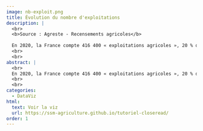 ```yaml
---
image: nb-exploit.png
title: Évolution du nombre d'exploitations
description: |
  <br>
  <b>Source : Agreste - Recensements agricoles</b>
  
  En 2020, la France compte 416 400 « exploitations agricoles », 20 % de moins qu'il y a 10 ans, selon les résultats du dernier recensement agricole.
  <br>
  <br>
abstract: |
  <br>
  En 2020, la France compte 416 400 « exploitations agricoles », 20 % de moins qu'il y a 10 ans, selon les résultats du dernier recensement agricole.
  <br>
  <br>
categories:
  - DataViz
html:
  text: Voir la viz
  url: https://ssm-agriculture.github.io/tutoriel-closeread/
order: 1
---
```

